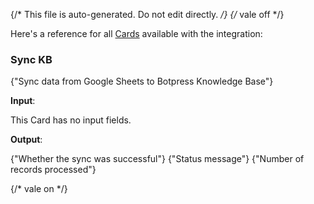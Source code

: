{/* This file is auto-generated. Do not edit directly. */}
{/* vale off */}

Here's a reference for all [Cards](/learn/reference/cards/) available with the integration:

### Sync KB

<span>{"Sync data from Google Sheets to Botpress Knowledge Base"}</span>

**Input**:

This Card has no input fields.

**Output**:

<Expandable title="output">
  <ResponseField
    name="success"
    type="boolean"
    required
  >
    <span>{"Whether the sync was successful"}</span>
  </ResponseField>
  <ResponseField
    name="message"
    type="string"
    required
  >
    <span>{"Status message"}</span>
  </ResponseField>
  <ResponseField
    name="recordsProcessed"
    type="number"
  >
    <span>{"Number of records processed"}</span>
  </ResponseField>
</Expandable>


{/* vale on */}